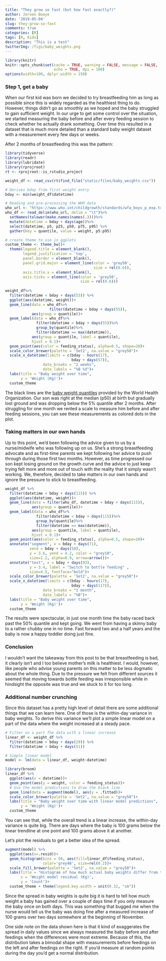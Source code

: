 ```yaml
---
title: "They grow so fast (but how fast exactly?)"
author: Jeroen Boeye
date: '2019-05-04'
slug: they-grow-so-fast
comments: true
categories: [R]
tags: [R, Kids]
description: "This is a test"
twitterImg: /figs/baby_weights.png
---
```


```r
library(knitr)
knitr::opts_chunk$set(cache = TRUE, warning = FALSE, message = FALSE, 
                      echo = TRUE, dpi = 180)
options(width=100, dplyr.width = 150)
```

### Step 1, get a baby

When our first kid was born we decided to try breastfeeding him as long as possible since this is widely regarded as the healthiest thing to do. However, things didn't go as smoothly as we hoped and the baby struggled to gain sufficient weight. In our urge to get some control over the situation, we started measuring the baby before and after every feeding session to check whether he actually drank something. Over time this resulted in a dataset that is much more detailed than a standard baby weight dataset with a measurement every few days or weeks. 

After 2 months of breastfeeding this was the pattern:

```r
library(tidyverse)
library(readr)
library(lubridate)
library(rprojroot)
rt <- rprojroot::is_rstudio_project

weight_df <- read_csv(rt$find_file("static/files/baby_weights.csv")) 

# Derives bday from first weight entry
bday <- min(weight_df$datetime)

# Reading and pre-processing the WHO data
who_url <- "https://www.who.int/childgrowth/standards/wfa_boys_p_exp.txt"
who_df <- read_delim(who_url, delim = "\t")%>%
  setNames(tolower(make.names(names(.))))%>%
  mutate(datetime = bday + days(age))%>%
  select(datetime, p5, p25, p50, p75, p95) %>% 
  gather(key = quantile, value = weight, p5:p95)

# create theme to use in ggplots
custom_theme <- theme_bw()+
  theme(legend.title = element_blank(),
        legend.justification = 'top',
        panel.border = element_blank(),
        panel.grid.major = element_line(color = 'grey50', 
                                        size = rel(0.6)),
        axis.title.x = element_blank(),
        axis.ticks = element_line(color = 'grey50', 
                                  size = rel(0.6)))
  
weight_df%>%
  filter(datetime < bday + days(53)) %>% 
  ggplot(aes(datetime, weight))+
  geom_line(data = who_df%>%
                    filter(datetime < bday + days(55)), 
            aes(group = quantile))+
  geom_label(data = who_df%>%
              filter(datetime < bday + days(55))%>%
              group_by(quantile)%>%
              filter(datetime == max(datetime)),
            aes(group = quantile, label = quantile),
            hjust = 0.1)+
  geom_point(aes(color = feeding_status), alpha=0.5, shape=20)+
  scale_color_brewer(palette = 'Set2', na.value = "grey50")+
  scale_x_datetime(limits = c(bday - hours(17), 
                              bday + days(57)),
                 date_breaks = "2 weeks", 
                 date_labels = "%B %d")+
  labs(title = "Baby weight over time",
       y = 'Weight (Kg)')+
  custom_theme

```

The black lines are the [baby weight quantiles](https://www.who.int/childgrowth/standards/wfa_boys_p_exp.txt) provided by the World Health Organization. Our son was right at the median (p50) at birth but gradually lost ground and was dropping below the 5% quantile after 2 months.
After struggling for one month we rented a scale to measure him before and after feeding sessions, you can see these measurements as colored dots in the plot.

### Taking matters in our own hands

Up to this point, we'd been following the advice given to us by a nurse/midwife who was following up on us. She's a strong breastfeeding advocate and as first-time parents we kept following her advice to push through during those first two months. However, as time progressed our son kept losing ground on the growth curve and the advice to just keep trying felt more and more out of touch with the reality that it simply wasn't working. We, therefore, decided to take matters in our own hands and ignore the pressure to stick to breastfeeding. 

```r
weight_df %>%
  filter(datetime < bday + days(115)) %>% 
  ggplot(aes(datetime, weight))+
  geom_line(data = filter(who_df, datetime < bday + days(115)), 
            aes(group = quantile))+
  geom_label(data = who_df%>%
              filter(datetime < bday + days(115))%>%
              group_by(quantile)%>%
              filter(datetime == max(datetime)),
            aes(group = quantile, label = quantile),
            hjust = 0.1)+
  geom_point(aes(color = feeding_status), alpha=0.5, shape=20)+
  annotate("segment", x = bday + days(71), 
           xend = bday + days(58), 
           y = 3.6, yend = 4.2, color = "grey10", 
           size=1.2, alpha=0.9, arrow=arrow())+
  annotate("text", x = bday + days(93), 
           y = 3.4, label = "Switch to bottle feeding" , 
           size=4.5, fontface="bold")+
  scale_color_brewer(palette = 'Set2', na.value = "grey50")+
  scale_x_datetime(limits = c(bday - hours(17), 
                              bday + days(117)),
                 date_breaks = "1 month", 
                 date_labels = "%B")+
  labs(title = "Baby weight over time",
       y = 'Weight (Kg)')+
  custom_theme
```

The results were spectacular, in just one month time the baby raced back past the 50% quantile and kept going. We went from having a skinny baby to a rather chubby one in no time. Fast forward two and a half years and the baby is now a happy toddler doing just fine.


### Conclusion

I wouldn't want the takeaway from this post to be that breastfeeding is bad, it clearly isn't and I too believe mother's milk is healthiest. I would, however, like people who advise young parents on this matter to be less dogmatic about the whole thing. Due to the pressure we felt from different sources it seemed that moving towards bottle feeding was irresponsible while in hindsight the opposite was true and we stuck to it for too long. 


### Additional number crunching

Since this dataset has a pretty high level of detail there are some additional things that we can learn here. One of those is the within-day variance in baby weights. To derive this variance we'll plot a simple linear model on a part of the data where the weight increased at a steady pace.

```r
# Filter on a part fhe data with a linear increase
linear_df <- weight_df %>%
  filter(datetime > bday + days(29)) %>%
  filter(datetime < bday + days(51)) 

# Simple linear model
model <- lm(data = linear_df, weight~datetime)

library(broom)
linear_df %>% 
  ggplot(aes(x = datetime))+
  geom_point(aes(y = weight, color = feeding_status))+
  # Use the model predictions to draw the black line
  geom_line(data = augment(model), aes(y = .fitted))+
  scale_color_brewer(palette = 'Set2', na.value = "grey50")+
  labs(title = "Baby weight over time with linear model predictions",
       y = 'Weight (Kg)')+
  custom_theme
```

You can see that, while the overall trend is a linear increase, the within-day variance is quite big. There are days where the baby is 100 grams below the linear trendline at one point and 100 grams above it at another.

Let's plot the residuals to get a better idea of the spread.
```r
augment(model) %>% 
  ggplot(aes(x=.resid))+
  geom_histogram(bins = 50, aes(fill=linear_df$feeding_status), 
                 color='grey40', size=rel(0.2))+
  scale_fill_brewer(palette = 'Set2', na.value = "grey50")+
  labs(title = "Histogram of how much actual baby weights differ from the linear increase",
       x = 'Weight model residual (Kg)',
       y = 'Count')+
  custom_theme + theme(legend.key.width = unit(0.32, "cm"))
```

Since the spread in baby weights is quite big it is hard to tell how much weight a baby has gained over a couple of days time if you only measure the baby once on both days. This was something that bugged me when the nurse would tell us the baby was doing fine after a measured increase of 100 grams over two days somewhere at the beginning of November. 

One side note on the data shown here is that it kind of exaggerates the spread in daily values since we always measured the baby before and after feedings when the differences were most extreme. Because of this, the distribution takes a bimodal shape with measurements before feedings on the left and after feedings on the right. If you'd measure at random points during the day you'd get a normal distribution.